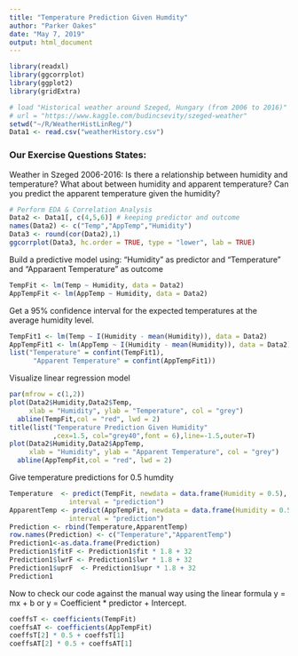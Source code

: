 ```yaml
---
title: "Temperature Prediction Given Humdity"
author: "Parker Oakes"
date: "May 7, 2019"
output: html_document
---
```


```r
library(readxl)
library(ggcorrplot)
library(ggplot2)
library(gridExtra)

# load "Historical weather around Szeged, Hungary (from 2006 to 2016)"
# url = "https://www.kaggle.com/budincsevity/szeged-weather"
setwd("~/R/WeatherHistLinReg/")
Data1 <- read.csv("weatherHistory.csv")
```

### Our Exercise Questions States:

Weather in Szeged 2006-2016: Is there a relationship between humidity and temperature? What about between humidity and apparent temperature? Can you predict the apparent temperature given the humidity?

```r
# Perform EDA & Correlation Analysis
Data2 <- Data1[, c(4,5,6)] # keeping predictor and outcome
names(Data2) <- c("Temp","AppTemp","Humidity")
Data3 <- round(cor(Data2),1)
ggcorrplot(Data3, hc.order = TRUE, type = "lower", lab = TRUE)
```

Build a predictive model using: "Humidity" as predictor and "Temperature" and "Apparaent Temperature" as outcome

```r
TempFit <- lm(Temp ~ Humidity, data = Data2)
AppTempFit <- lm(AppTemp ~ Humidity, data = Data2)
```

Get a 95% confidence interval for the expected temperatures at the average humidity level.

```r
TempFit1 <- lm(Temp ~ I(Humidity - mean(Humidity)), data = Data2)
AppTempFit1 <- lm(AppTemp ~ I(Humidity - mean(Humidity)), data = Data2)
list("Temperature" = confint(TempFit1), 
      "Apparent Temperature" = confint(AppTempFit1))
```

Visualize linear regression model

```r
par(mfrow = c(1,2))
plot(Data2$Humidity,Data2$Temp,
     xlab = "Humidity", ylab = "Temperature", col = "grey")
  abline(TempFit,col = "red", lwd = 2)
title(list("Temperature Prediction Given Humidity"
           ,cex=1.5, col="grey40",font = 6),line=-1.5,outer=T)
plot(Data2$Humidity,Data2$AppTemp,
     xlab = "Humidity", ylab = "Apparent Temperature", col = "grey")
  abline(AppTempFit,col = "red", lwd = 2)
```

Give temperature predictions for 0.5 humdity

```r
Temperature  <- predict(TempFit, newdata = data.frame(Humidity = 0.5), 
               interval = "prediction")
ApparentTemp <- predict(AppTempFit, newdata = data.frame(Humidity = 0.5), 
               interval = "prediction")
Prediction <- rbind(Temperature,ApparentTemp)
row.names(Prediction) <- c("Temperature","ApparentTemp")
Prediction1<-as.data.frame(Prediction)
Prediction1$fitF <- Prediction1$fit * 1.8 + 32
Prediction1$lwrF <- Prediction1$lwr * 1.8 + 32
Prediction1$uprF  <- Prediction1$upr * 1.8 + 32
Prediction1
```

Now to check our code against the manual way using the linear formula y = mx + b or y = Coefficient * predictor + Intercept.

```r
coeffsT <- coefficients(TempFit)
coeffsAT <- coefficients(AppTempFit)
coeffsT[2] * 0.5 + coeffsT[1]
coeffsAT[2] * 0.5 + coeffsAT[1]
```
